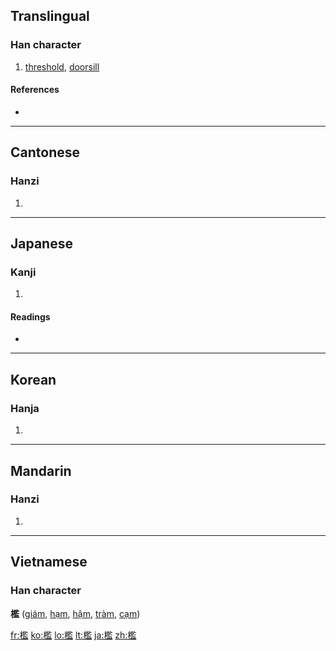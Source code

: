 {{also|槛}}
==Translingual==

===Han character===
{{Han char|rn=75|rad=木|as=14|sn=18|four=4891<sub>7</sub>|canj=木尸戈廿 (DSIT), 木尸一廿 (DSMT)}}

# [[threshold]], [[doorsill]]

====References====
* {{Han ref|kx=0558.470|dkj=15745|dj=0948.160|hdz=21307.140|uh=6ABB|ud=27323|bh=C265|bd=49765}}

----

==Cantonese==

===Hanzi===
{{yue-hanzi|jyut=|y=haam5, laam6|sim=槛}}

# {{defn|Cantonese|sort=木14}}

----

==Japanese==

===Kanji===
{{ja-kanji|grade=|rs=木14}}

# {{defn|Japanese|sort=木14}}

====Readings====
* {{ja-readings|on=[[かん]] (kan)|kun=[[おり]] (ori), [[てすり]] (tesuri), [[いたがこい]] (ita-gakoi), [[おばしま]] (obashima)}}

----

==Korean==

===Hanja===
{{ko-hanja|hangeul=함|eumhun=|rv=ham|mr=ham|y=ham}}

# {{defn|Korean|sort=木14}}

----

==Mandarin==

===Hanzi===
{{cmn-hanzi|sim=槛|pin=[[jiàn]] ([[jian4]])|wg=chien<sup>4</sup>}}

# {{defn|Mandarin|sort=木14}}

----

==Vietnamese==
===Han character===
'''檻''' ([[giám]], [[hạm]], [[hậm]], [[tràm]], [[cạm]])

[[fr:檻]]
[[ko:檻]]
[[lo:檻]]
[[lt:檻]]
[[ja:檻]]
[[zh:檻]]